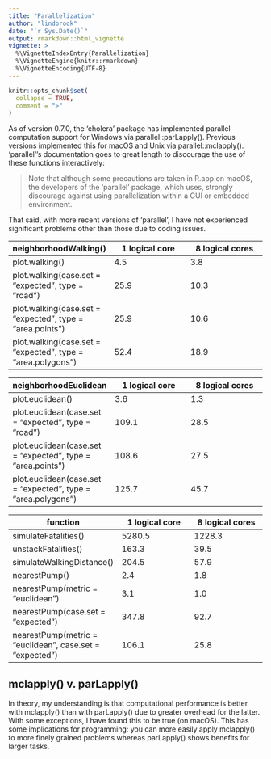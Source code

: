```yaml
---
title: "Parallelization"
author: "lindbrook"
date: "`r Sys.Date()`"
output: rmarkdown::html_vignette
vignette: >
  %\VignetteIndexEntry{Parallelization}
  %\VignetteEngine{knitr::rmarkdown}
  %\VignetteEncoding{UTF-8}
---
```


```r
knitr::opts_chunk$set(
  collapse = TRUE,
  comment = ">"
)
```

As of version 0.7.0, the 'cholera' package has implemented parallel computation support for Windows via parallel::parLapply(). Previous versions implemented this for macOS and Unix via parallel::mclapply(). 'parallel''s documentation goes to great length to discourage the use of these functions interactively:

> Note that although some precautions are taken in R.app on macOS, the developers of the 'parallel' package, which \code{neighborhoodWalking()} uses, strongly discourage against using parallelization within a GUI or embedded environment.

That said, with more recent versions of 'parallel', I have not experienced significant problems other than those due to coding issues.

neighborhoodWalking()  | 1 logical core | 8 logical cores
------------- | ------------- | -------------
plot.walking() | 4.5  | 3.8
plot.walking(case.set = "expected", type = "road") | 25.9  | 10.3
plot.walking(case.set = "expected", type = "area.points") | 25.9  | 10.6
plot.walking(case.set = "expected", type = "area.polygons") | 52.4  | 18.9

neighborhoodEuclidean  | 1 logical core | 8 logical cores
------------- | ------------- | -------------
plot.euclidean() | 3.6  | 1.3
plot.euclidean(case.set = "expected", type = "road") | 109.1  | 28.5
plot.euclidean(case.set = "expected", type = "area.points") | 108.6  | 27.5
plot.euclidean(case.set = "expected", type = "area.polygons") | 125.7  | 45.7

function  | 1 logical core | 8 logical cores
------------- | ------------- | -------------
simulateFatalities() | 5280.5  | 1228.3
unstackFatalities() | 163.3  | 39.5
simulateWalkingDistance() | 204.5  | 57.9
nearestPump() | 2.4  | 1.8
nearestPump(metric = "euclidean") | 3.1  | 1.0
nearestPump(case.set = "expected") | 347.8  | 92.7
nearestPump(metric = "euclidean", case.set = "expected") | 106.1  | 25.8


## mclapply() v. parLapply()

In theory, my understanding is that computational performance is better with mclapply() than with parLapply() due to greater overhead for the latter. With some exceptions, I have found this to be true (on macOS). This has some implications for programming: you can more easily apply mclapply() to more finely grained problems whereas parLapply() shows benefits for larger tasks.
